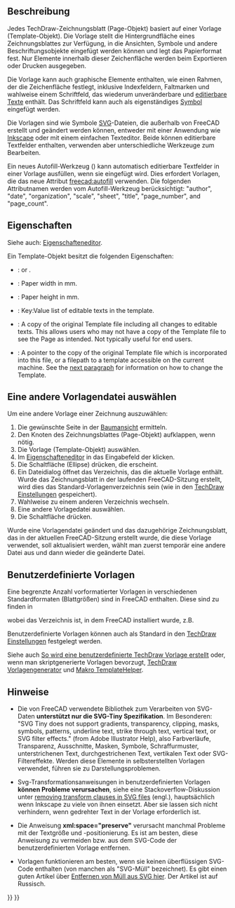 <languages/>

{{Docnav/de
|[[TechDraw_LineGroup/de|Liniengruppen]]
|[[TechDraw_Hatching/de|Schraffur]]
|[[TechDraw_Workbench/de|TechDraw]]
|IconL=
|IconR=
|IconC=Workbench_TechDraw.svg
}}

{{TOCright}}

<span id="Description"></span>
==Beschreibung==

Jedes TechDraw-Zeichnungsblatt (Page-Objekt) basiert auf einer Vorlage (Template-Objekt). Die Vorlage stellt die Hintergrundfläche eines Zeichnungsblattes zur Verfügung, in die Ansichten, Symbole und andere Beschriftungsobjekte eingefügt werden können und legt das Papierformat fest. Nur Elemente innerhalb dieser Zeichenfläche werden beim Exportieren oder Drucken ausgegeben.

Die Vorlage kann auch graphische Elemente enthalten, wie einen Rahmen, der die Zeichenfläche festlegt, inklusive Indexfeldern, Faltmarken und wahlweise einem Schriftfeld, das wiederum unveränderbare und [[Svg_Namespace/de#freecad:editable|editierbare Texte]] enthält. Das Schriftfeld kann auch als eigenständiges [[TechDraw_Symbol/de|Symbol]] eingefügt werden.

Die Vorlagen sind wie Symbole [[SVG|SVG]]-Dateien, die außerhalb von FreeCAD erstellt und geändert werden können, entweder mit einer Anwendung wie [https://de.wikipedia.org/wiki/Inkscape Inkscape] oder mit einem einfachen Texteditor. Beide können editierbare Textfelder enthalten, verwenden aber unterschiedliche Werkzeuge zum Bearbeiten.

Ein neues Autofill-Werkzeug ({{Version/de|1.0}}) kann automatisch editierbare Textfelder in einer Vorlage ausfüllen, wenn sie eingefügt wird. Dies erfordert Vorlagen, die das neue Attribut [[Svg_Namespace/de#freecad:autofill|freecad:autofill]] verwenden. Die folgenden Attributnamen werden vom Autofill-Werkzeug berücksichtigt:  "author", "date", "organization", "scale", "sheet", "title", "page_number", and "page_count".

<span id="Properties"></span>
==Eigenschaften==

Siehe auch: [[Property_editor/de|Eigenschafteneditor]].

Ein Template-Objekt besitzt die folgenden Eigenschaften:

{{TitleProperty|Basis}}

* {{PropertyData|Orientation|Enumeration}}: {{Value|Portrait}} or {{Value|Landscape}}.

{{TitleProperty|Page Properties}}

* {{PropertyData|Width|Length}}: Paper width in mm.
* {{PropertyData|Height|Length}}: Paper height in mm.
* {{PropertyData|Editable Texts|Map|Hidden}}: Key:Value list of editable texts in the template.

{{TitleProperty|Template}}

* {{PropertyData|Page Result|FileIncluded}}: A copy of the original Template file including all changes to editable texts. This allows users who may not have a copy of the Template file to see the Page as intended. Not typically useful for end users.
* {{PropertyData|Template|File}}: A pointer to the copy of the original Template file which is incorporated into this {{FileName|*.FCStd}} file, or a filepath to a template accessible on the current machine. See the [[#Select_a_different_template_file|next paragraph]] for information on how to change the Template.

<span id="Select_a_different_template_file"></span>
== Eine andere Vorlagendatei auswählen==

Um eine andere Vorlage einer Zeichnung auszuwählen:
# Die gewünschte Seite in der [[Tree_view/de|Baumansicht]] ermitteln.
# Den Knoten des Zeichnungsblattes (Page-Objekt) aufklappen, wenn nötig.
# Die Vorlage (Template-Objekt) auswählen.
# Im [[Property_editor|Eigenschafteneditor]] in das Eingabefeld der {{PropertyData/de|Template}} klicken.
# Die Schaltfläche {{Button|...}} (Ellipse) drücken, die erscheint.
# Ein Dateidialog öffnet das Verzeichnis, das die aktuelle Vorlage enthält. Wurde das Zeichnungsblatt in der laufenden FreeCAD-Sitzung erstellt, wird dies das Standard-Vorlagenverzeichnis sein (wie in den [[TechDraw_Preferences/de#Dateien|TechDraw Einstellungen]] gespeichert).
# Wahlweise zu einem anderen Verzeichnis wechseln.
# Eine andere Vorlagedatei auswählen.
# Die Schaltfläche {{Button|OK}} drücken.

Wurde eine Vorlagendatei geändert und das dazugehörige Zeichnungsblatt, das in der aktuellen FreeCAD-Sitzung erstellt wurde, die diese Vorlage verwendet,  soll aktualisiert werden, wählt man zuerst temporär eine andere Datei aus und dann wieder die geänderte Datei.

<span id="Custom_Templates"></span>
==Benutzerdefinierte Vorlagen==

Eine begrenzte Anzahl vorformatierter Vorlagen in verschiedenen Standardformaten (Blattgrößen) sind in FreeCAD enthalten. Diese sind zu finden in

{{Code|code=
$INSTALL_DIR/Mod/TechDraw/Templates/
}}

wobei {{incode|$INSTALL_DIR}} das Verzeichnis ist, in dem FreeCAD installiert wurde, z.B.

{{Code|code=
/usr/share/freecad/Mod/TechDraw/Templates/
}}

Benutzerdefinierte Vorlagen können auch als Standard in den [[TechDraw_Preferences/de|TechDraw Einstellungen]] festgelegt werden.

Siehe auch [[TechDraw_TemplateHowTo/de|So wird eine benutzerdefinierte TechDraw Vorlage erstellt]] oder, wenn man skriptgenerierte Vorlagen bevorzugt, [[TechDraw_TemplateGenerator/de|TechDraw Vorlagengenerator]] und [[Macro_TemplateHelper/de|Makro TemplateHelper]].

<span id="Notes"></span>
==Hinweise==

* Die von FreeCAD verwendete Bibliothek zum Verarbeiten von SVG-Daten '''unterstützt nur die SVG-Tiny Spezifikation'''. Im Besonderen: "SVG Tiny does not support gradients, transparency, clipping, masks, symbols, patterns, underline text, strike through text, vertical text, or SVG filter effects." (from Adobe Illustrator Help), also Farbverläufe, Transparenz, Ausschnitte, Masken, Symbole, Schraffurmuster, unterstrichenen Text, durchgestrichenen Text, vertikalen Text oder SVG-Filtereffekte. Werden diese Elemente in selbsterstellten Vorlagen verwendet, führen sie zu Darstellungsproblemen.

* Svg-Transformationsanweisungen in benutzerdefinierten Vorlagen '''können Probleme verursachen''', siehe eine Stackoverflow-Diskussion unter [https://stackoverflow.com/questions/13329125/removing-transforms-in-svg-files removing transform clauses in SVG files] (engl.), hauptsächlich wenn Inkscape zu viele von ihnen einsetzt. Aber sie lassen sich nicht verhindern, wenn gedrehter Text in der Vorlage erforderlich ist.

* Die Anweisung '''xml:space="preserve"''' verursacht manchmal Probleme mit der Textgröße und -positionierung. Es ist am besten, diese Anweisung zu vermeiden bzw. aus dem SVG-Code der benutzerdefinierten Vorlage entfernen.

* Vorlagen funktionieren am besten, wenn sie keinen überflüssigen SVG-Code enthalten (von manchen als "SVG-Müll" bezeichnet). Es gibt einen guten Artikel über [https://freecad-gost.ru/news/gost-templates-techdraw-09-01-2020/ Entfernen von Müll aus SVG hier]. Der Artikel ist auf Russisch.


{{Docnav/de
|[[TechDraw_LineGroup/de|Liniengruppen]]
|[[TechDraw_Hatching/de|Schraffur]]
|[[TechDraw_Workbench/de|TechDraw]]
|IconL=
|IconR=
|IconC=Workbench_TechDraw.svg
}}

{{TechDraw Tools navi{{#translation:}}}}
{{Userdocnavi{{#translation:}}}}